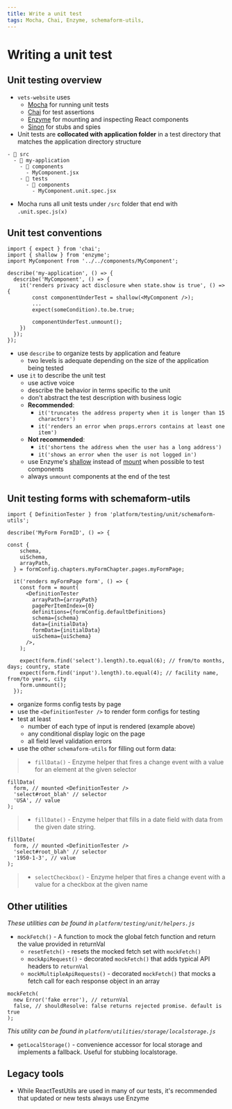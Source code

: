 ```yaml
---
title: Write a unit test
tags: Mocha, Chai, Enzyme, schemaform-utils,
---
```


# Writing a unit test

## Unit testing overview

- `vets-website` uses
  - [Mocha](https://mochajs.org/) for running unit tests
  - [Chai](http://chaijs.com/) for test assertions
  - [Enzyme](https://airbnb.io/enzyme/) for mounting and inspecting React components
  - [Sinon](https://sinonjs.org/) for stubs and spies
- Unit tests are **collocated with application folder** in a test directory that matches the application directory structure
```
- 📂 src
  - 📂 my-application
    - 📂 components
      - MyComponent.jsx
    - 📂 tests
      - 📂 components
        - MyComponent.unit.spec.jsx
```
- Mocha runs all unit tests under `/src` folder that end with `.unit.spec.js(x)`

## Unit test conventions
```
import { expect } from 'chai';
import { shallow } from 'enzyme';
import MyComponent from '../../components/MyComponent';

describe('my-application', () => {
  describe('MyComponent', () => {
    it('renders privacy act disclosure when state.show is true', () => {
        const componentUnderTest = shallow(<MyComponent />);
        ...
        expect(someCondition).to.be.true;

        componentUnderTest.unmount();
    })
  });
});
```

- use `describe` to organize tests by application and feature
  - two levels is adequate depending on the size of the application being tested
- use `it` to describe the unit test
  - use active voice
  - describe the behavior in terms specific to the unit
  - don't abstract the test description with business logic
  - **Recommended**:
    - `it('truncates the address property when it is longer than 15 characters')`
    - `it('renders an error when props.errors contains at least one item')`
  - **Not recommended**:
    - `it('shortens the address when the user has a long address')`
    - `it('shows an error when the user is not logged in')`
  - use Enzyme's [shallow](https://airbnb.io/enzyme/docs/api/shallow.html) instead of [mount](https://airbnb.io/enzyme/docs/api/mount.html) when possible to test components
  - always `unmount` components at the end of the test

## Unit testing forms with schemaform-utils

```
import { DefinitionTester } from 'platform/testing/unit/schemaform-utils';

describe('MyForm FormID', () => {

const {
    schema,
    uiSchema,
    arrayPath,
  } = formConfig.chapters.myFormChapter.pages.myFormPage;

  it('renders myFormPage form', () => {
    const form = mount(
      <DefinitionTester
        arrayPath={arrayPath}
        pagePerItemIndex={0}
        definitions={formConfig.defaultDefinitions}
        schema={schema}
        data={initialData}
        formData={initialData}
        uiSchema={uiSchema}
      />,
    );

    expect(form.find('select').length).to.equal(6); // from/to months, days; country, state
    expect(form.find('input').length).to.equal(4); // facility name, from/to years, city
    form.unmount();
  });
  ```

- organize forms config tests by page
- use the `<DefinitionTester />` to render form configs for testing
- test at least
  - number of each type of input is rendered (example above)
  - any conditional display logic on the page
  - all field level validation errors
- use the other `schemaform-utils` for filling out form data:

>- `fillData()` - Enzyme helper that fires a change event with a value for an element at the given selector
```
fillData(
  form, // mounted <DefinitionTester />
  'select#root_blah' // selector
  'USA', // value
);
```

>- `fillDate()` - Enzyme helper that fills in a date field with data from the given date string.
```
fillDate(
  form, // mounted <DefinitionTester />
  'select#root_blah' // selector
  '1950-1-3', // value
);
```

>- `selectCheckbox()` - Enzyme helper that fires a change event with a value for a checkbox at the given name

## Other utilities

_These utilities can be found in `platform/testing/unit/helpers.js`_

- `mockFetch()` -  A function to mock the global fetch function and return the value provided in returnVal
  - `resetFetch()` - resets the mocked fetch set with `mockFetch()`
  - `mockApiRequest()` - decorated `mockFetch()` that adds typical API headers to `returnVal`
  - `mockMultipleApiRequests()` - decorated `mockFetch()` that mocks a fetch call for each response object in an array
```
mockFetch(
  new Error('fake error'), // returnVal
  false, // shouldResolve: false returns rejected promise. default is true
);
```

_This utility can be found in `platform/utilities/storage/localstorage.js`_

- `getLocalStorage()` - convenience accessor for local storage and implements a fallback. Useful for stubbing localstorage.


## Legacy tools

- While ReactTestUtils are used in many of our tests, it's recommended that updated or new tests always use Enzyme